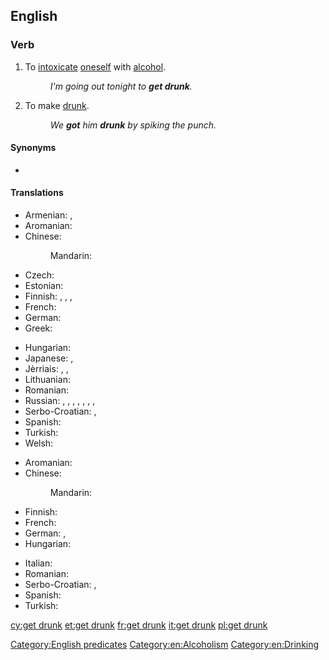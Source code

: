 ==English==

===Verb===
{{en-verb|head=[[get]] [[drunk]]|gets drunk|getting drunk|got drunk|gotten drunk}}

# {{context|intransitive|lang=en}} To [[intoxicate]] [[oneself]] with [[alcohol]].
#: ''I'm going out tonight to '''get drunk'''.''
# {{context|transitive|lang=en}} To make [[drunk]].
#: ''We '''got''' him '''drunk''' by spiking the punch.''

====Synonyms====
* {{l|en|bedrink}}

====Translations====
{{trans-top|to intoxicate oneself with alcohol}}
* Armenian: {{t-|hy|հարբել}}, {{t-|hy|արբենալ}}
* Aromanian: {{t-|rup|mbet|alt=mi-mbet}}
* Chinese: 
*: Mandarin: {{t|cmn|喝醉|tr=hēzuì|sc=Hani}}
* Czech: {{t-|cs|opít|alt=opít se}}
* Estonian: {{t-|et|purju jääma}}
* Finnish: {{t-|fi|juopua}}, {{t+|fi|humaltua}}, {{t-|fi|tulla juovuksiin}}, {{t-|fi|tulla humalaan}}
* French: {{t+|fr|souler|alt=se souler}}
* German: {{t+|de|betrinken|alt=sich betrinken}}
* Greek: {{t+|el|μεθώ|tr=metho}}
{{trans-mid}}
* Hungarian: {{t+|hu|berúg}}
* Japanese: {{t|ja|酔っ払う|tr=よっぱらう, yopparau|sc=Jpan}}, {{t|ja|酔う|tr=よう, you|sc=Jpan}}
* Jèrriais: {{tø|roa-jer|bouaissonner}}, {{tø|roa-jer|prendre eune tchuite}}, {{tø|roa-jer|soûler|alt=sé soûler}}
* Lithuanian: {{t+|lt|nusigerti}}
* Romanian: {{t+|ro|îmbăta|alt=a se îmbăta}}
* Russian: {{t+|ru|напиваться|impf|tr=napivátʹsja}}, {{t+|ru|напиться|pf|tr=napítʹsja}}, {{t|ru|упиваться|impf|tr=upivátʹsja}}, {{t|ru|упиться|pf|tr=upítʹsja}} {{qualifier|badly}}, {{t|ru|нажираться|impf|tr=nažirátʹsja}}, {{t|ru|нажраться|pf|tr=nažrátʹsja}} {{qualifier|disparagingly, rude}}, {{t|ru|нализаться|pf|tr=nalizátʹsja}} {{qualifier|disparagingly, rude}}, {{t|ru|назюзюкаться|pf|tr=nazjuzjúkatʹsja}} {{qualifier|colloquial, jokingly, rude}}
* Serbo-Croatian: {{t-|sh|napiti|alt=nàpiti se}}, {{t-|sh|opiti|alt=òpiti se}}
* Spanish: {{t+|es|emborracharse}}
* Turkish: {{t+|tr|sarhoş olmak}}
* Welsh: {{t+|cy|meddwi}}
{{trans-bottom}}

{{trans-top|transitive; to make drunk}}
* Aromanian: {{t-|rup|mbet}}
* Chinese: 
*: Mandarin: {{t|cmn|灌醉|tr=guànzuì|sc=Hani}}
* Finnish: {{t+|fi|juottaa}}
* French: {{t+|fr|souler}}
* German: {{t+|de|betrunken}} {{t+|de|machen}}, {{t-|de|abfüllen}}
* Hungarian: {{t-|hu|berúgat}}
{{trans-mid}}
* Italian: {{t-|it|ubriacarsi}}
* Romanian: {{t+|ro|îmbăta}}
* Serbo-Croatian: {{t-|sh|nàpiti}}, {{t-|sh|òpiti}}
* Spanish: {{t-|es|emborrachar}}
* Turkish: {{t+|tr|sarhoş etmek}}
{{trans-bottom}}

[[Category:English predicates]]
[[Category:en:Alcoholism]]
[[Category:en:Drinking]]

[[cy:get drunk]]
[[et:get drunk]]
[[fr:get drunk]]
[[it:get drunk]]
[[pl:get drunk]]